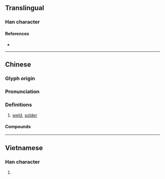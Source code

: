 {{also|銲}}
{{character info/new}}
==Translingual==

===Han character===
{{Han char|rn=86|rad=火|as=07|sn=11|four=96841|canj=FAMJ|ids=⿰火旱}}

====References====
* {{Han ref|kx=0673.010|dkj=19077|dj=1081.050|hdz=32204.080|uh=710A|ud=28938|bh=B26B|bd=45675}}

----

==Chinese==
{{zh-forms}}

===Glyph origin===
{{Han etym}}

===Pronunciation===
{{zh-pron
|m=hàn
|c=hon6,hon2
|h=pfs=
|md=
|mn=hān/hōaⁿ
|mn_note=hān - literary; hōaⁿ - vernacular
|w=
|mc=y
|oc=y
|cat=v
}}

===Definitions===
{{zh-hanzi}}

# [[weld]], [[solder]]

====Compounds====
{{zh-der|冷焊|焊鉗|焊劑|焊接藝術|焊工|焊料|焊接|焊接材料|焊錫|焊槍|焊鑞|焊條|錫焊}}

{{zh-cat|Intermediate}}

----

==Vietnamese==

===Han character===
{{vi-hantu|[[hãn]], [[hàn]]|rs=火07}}

# {{rfdef|vi|sort=火07}}